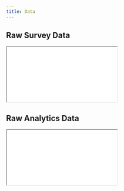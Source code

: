 ```yaml
---
title: Data
---
```


<!-- CMPSC 105 - Please do not edit this file -->

## Raw Survey Data

<iframe src="/data/data_survey.csv"></iframe>

## Raw Analytics Data

<iframe src="/data/data_analytics.csv"></iframe>